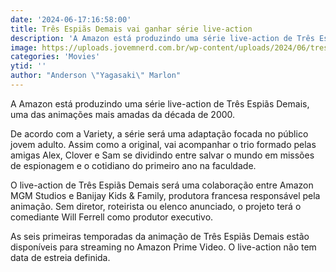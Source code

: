 ```yaml
---
date: '2024-06-17:16:58:00'
title: Três Espiãs Demais vai ganhar série live-action
description: 'A Amazon está produzindo uma série live-action de Três Espiãs Demais, uma das animações mais amadas da década de 2000.'
image: https://uploads.jovemnerd.com.br/wp-content/uploads/2024/06/tres_espias_demais_serie_live_action__19hnob618.jpg
categories: 'Movies'
ytid: ''
author: "Anderson \"Yagasaki\" Marlon"
---
```


A Amazon está produzindo uma série live-action de Três Espiãs Demais, uma das animações mais amadas da década de 2000.

De acordo com a Variety, a série será uma adaptação focada no público jovem adulto. Assim como a original, vai acompanhar o trio formado pelas amigas Alex, Clover e Sam se dividindo entre salvar o mundo em missões de espionagem e o cotidiano do primeiro ano na faculdade.

O live-action de Três Espiãs Demais será uma colaboração entre Amazon MGM Studios e Banijay Kids & Family, produtora francesa responsável pela animação. Sem diretor, roteirista ou elenco anunciado, o projeto terá o comediante Will Ferrell como produtor executivo.

As seis primeiras temporadas da animação de Três Espiãs Demais estão disponíveis para streaming no Amazon Prime Video. O live-action não tem data de estreia definida.
